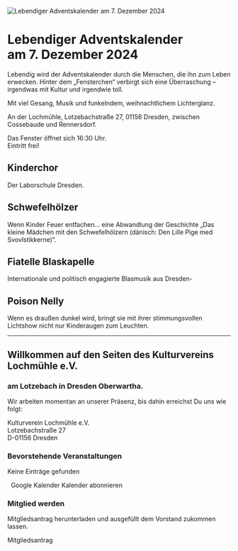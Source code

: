 ![Lebendiger Adventskalender am 7. Dezember 2024](/assets/images/Adventskalender-2024.jpg)

# Lebendiger Adventskalender<br />am 7. Dezember 2024

Lebendig wird der Adventskalender durch die Menschen, die ihn zum Leben erwecken. Hinter dem „Fensterchen“ verbirgt sich eine Überraschung – irgendwas mit Kultur und irgendwie toll.

Mit viel Gesang, Musik und funkelndem, weihnachtlichem Lichterglanz.

An der Lochmühle, Lotzebachstraße 27, 01156 Dresden, zwischen Cossebaude und Rennersdorf.

Das Fenster öffnet sich 16:30 Uhr.\
Eintritt frei!

## Kinderchor

Der Laborschule Dresden.

## Schwefelhölzer

Wenn Kinder Feuer entfachen… eine Abwandlung der Geschichte „Das kleine Mädchen mit den Schwefelhölzern (dänisch: Den Lille Pige med Svovlstikkerne)“.

## Fiatelle Blaskapelle

Internationale und politisch engagierte Blasmusik aus Dresden-

## Poison Nelly

Wenn es draußen dunkel wird, bringt sie mit ihrer stimmungsvollen Lichtshow nicht nur Kinderaugen zum Leuchten.

---

## Willkommen auf den Seiten des Kulturvereins Lochmühle e.V.

### am Lotzebach in Dresden Oberwartha.

Wir arbeiten momentan an unserer Präsenz, bis dahin erreichst Du uns wie folgt:

Kulturverein Lochmühle e.V.\
Lotzebachstraße 27\
D-01156 Dresden

### Bevorstehende Veranstaltungen

<kvlm-upcoming-events calendar-url="{{config.calendar.upcoming}}"
                      loading="Lade Veranstaltungen">
Keine Einträge gefunden
</kvlm-upcoming-events>

&nbsp;
<kvlm-buttons>
<kvlm-button href="{{config.calendar.google}}" target="_blank">
Google Kalender
</kvlm-button>
<kvlm-button href="{{config.calendar.ical}}" download="KVLM Kalender">
Kalender abonnieren
</kvlm-button>
</kvlm-buttons>

### Mitglied werden

Mitgliedsantrag herunterladen und ausgefüllt dem Vorstand zukommen lassen.

<kvlm-button href="{{config.docs.membership}}" download="KVLM Mitgliedsantrag.pdf">
  Mitgliedsantrag
</kvlm-button>
